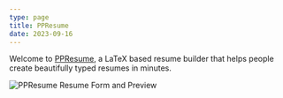 ```yaml
---
type: page
title: PPResume
date: 2023-09-16
---
```


Welcome to
[PPResume](https://ppresume.com/?utm_source=ppresume&utm_medium=blog),
a LaTeX based resume builder that helps people create beautifully typed resumes
in minutes.

![PPResume Resume Form and Preview](/static/images/introducing-ppresume/ppresume-launch.png)
